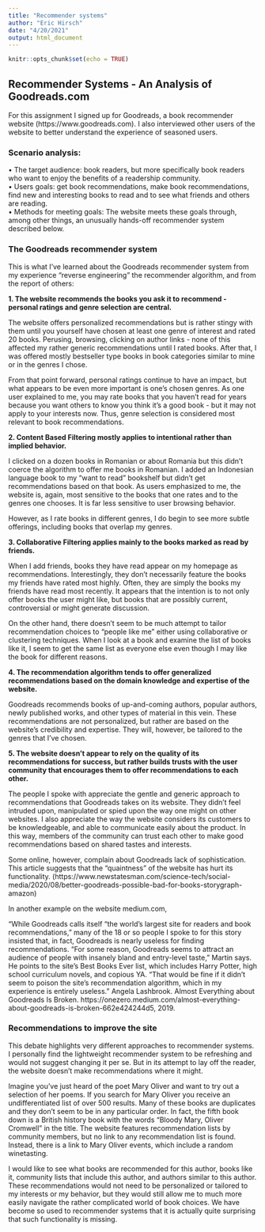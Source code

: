 ```yaml
---
title: "Recommender systems"
author: "Eric Hirsch"
date: "4/20/2021"
output: html_document
---
```


```r
knitr::opts_chunk$set(echo = TRUE)
```
## Recommender Systems - An Analysis of Goodreads.com

For this assignment I signed up for Goodreads, a book recommender website (https://www.goodreads.com).  I also interviewed other users of the website to better understand the experience of seasoned users.

### Scenario analysis:

•	The target audience: book readers, but more specifically book readers who want to enjoy the benefits of a readership community.\
•	Users goals: get book recommendations, make book recommendations, find new and interesting books to read and to see what friends and others are reading.\
•	Methods for meeting goals: The website meets these goals through, among other things, an unusually hands-off recommender system described below.

### The Goodreads recommender system

This is what I’ve learned about the Goodreads recommender system from my experience “reverse engineering” the recommender algorithm, and from the report of others:

__1.	The website recommends the books you ask it to recommend - personal ratings and genre selection are central.__

The website offers personalized recommendations but is rather stingy with them until you yourself have chosen at least one genre of interest and rated 20 books. Perusing, browsing, clicking on author links - none of this affected my rather generic recommendations until I rated books. After that, I was offered mostly bestseller type books in book categories similar to mine or in the genres I chose.

From that point forward, personal ratings continue to have an impact, but what appears to be even more important is one’s chosen genres. As one user explained to me, you may rate books that you haven’t read for years because you want others to know you think it’s a good book  - but it may not apply to your interests now.  Thus, genre selection is considered most relevant to book recommendations.

__2.	Content Based Filtering mostly applies to intentional rather than implied behavior.__

I clicked on a dozen books in Romanian or about Romania but this didn’t coerce the algorithm to offer me books in Romanian. I added an Indonesian language book to my “want to read” bookshelf but didn’t get recommendations based on that book.  As users emphasized to me, the website is, again, most sensitive to the books that one rates and to the genres one chooses. It is far less sensitive to user browsing behavior.   

However, as I rate books in different genres, I do begin to see more subtle offerings, including books that overlap my genres.

__3.	Collaborative Filtering applies mainly to the books marked as read by friends.__

When I add friends, books they have read appear on my homepage as recommendations. Interestingly, they don’t necessarily feature the books my friends have rated most highly. Often, they are simply the books my friends have read most recently.   It appears that the intention is to not only offer books the user might like, but books that are possibly current, controversial or might generate discussion.

On the other hand, there doesn’t seem to be much attempt to tailor recommendation choices to “people like me” either using collaborative or clustering techniques. When I look at a book and examine the list of books like it, I seem to get the same list as everyone else even though I may like the book for different reasons.

__4.	The recommendation algorithm tends to offer generalized recommendations based on the domain knowledge and expertise of the website.__

Goodreads recommends books of up-and-coming authors, popular authors, newly published works, and other types of material in this vein.  These recommendations are not personalized, but rather are based on the website’s credibility and expertise.  They will, however, be tailored to the genres that I’ve chosen.

__5.	The website doesn’t appear to rely on the quality of its recommendations for success, but rather builds trusts with the user community that encourages them to offer recommendations to each other.__

The people I spoke with appreciate the gentle and generic approach to recommendations that  Goodreads takes on its website. They didn’t feel intruded upon, manipulated or spied upon the way one might on other websites.  I also appreciate the way the website considers its customers to be knowledgeable, and able to communicate easily about the product.  In this way, members of the community can trust each other to make good recommendations based on shared tastes and interests. 

Some online, however, complain about Goodreads lack of sophistication.
This article suggests that the “quaintness” of the website has hurt its functionality. (https://www.newstatesman.com/science-tech/social-media/2020/08/better-goodreads-possible-bad-for-books-storygraph-amazon) 

In another example on the website medium.com,

“While Goodreads calls itself “the world’s largest site for readers and book recommendations,” many of the 18 or so people I spoke to for this story insisted that, in fact, Goodreads is nearly useless for finding recommendations. “For some reason, Goodreads seems to attract an audience of people with insanely bland and entry-level taste,” Martin says. He points to the site’s Best Books Ever list, which includes Harry Potter, high school curriculum novels, and copious YA. “That would be fine if it didn’t seem to poison the site’s recommendation algorithm, which in my experience is entirely useless.”
 Angela Lashbrook.  Almost Everything about Goodreads Is Broken.  https://onezero.medium.com/almost-everything-about-goodreads-is-broken-662e424244d5, 2019.
 
 
### Recommendations to improve the site

This debate highlights very different approaches to recommender systems.  I personally find the lightweight recommender system to be refreshing and would not suggest changing it per se. But in its attempt to lay off the reader, the website doesn’t make recommendations where it might. 

Imagine you’ve just heard of the poet Mary Oliver and want to try out a selection of her poems. If you search for Mary Oliver you receive an undifferentiated list of over 500 results. Many of these books are duplicates and they don’t seem to be in any particular order. In fact, the fifth book down is a British history book with the words “Bloody Mary, Oliver Cromwell” in the title. The website features recommendation lists by community members, but no link to any recommendation list is found. Instead, there is a link to Mary Oliver events, which include a random winetasting.

I would like to see what books are recommended for this author, books like it, community lists that include this author, and authors similar to this author. These recommendations would not need to be personalized or tailored to my interests or my behavior, but they would still allow me to much more easily  navigate the rather complicated world of book choices. We have become so used to recommender systems that it is actually quite surprising that such functionality is missing.
